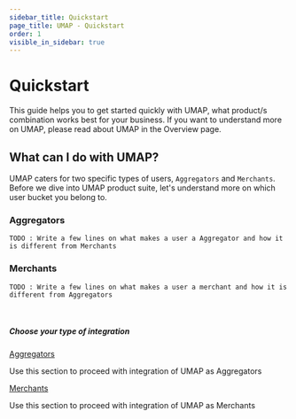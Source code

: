 ```yaml
---
sidebar_title: Quickstart
page_title: UMAP - Quickstart
order: 1
visible_in_sidebar: true
---
```


# Quickstart

This guide helps you to get started quickly with UMAP, what product/s combination works best for your business. If you want to understand more on UMAP, please read about UMAP in the Overview page.

## What can I do with UMAP?

UMAP caters for two specific types of users, `Aggregators` and `Merchants`. Before we dive into UMAP product suite, let's understand more on which user bucket you belong to.

### Aggregators

`TODO : Write a few lines on what makes a user a Aggregator and how it is different from Merchants`

### Merchants

`TODO : Write a few lines on what makes a user a merchant and how it is different from Aggregators`

<br />

##### Choose your type of integration

<Row>
    <Portion desktopSpan="half">
        <Card padding="small" shape="rounded">
            <a href="/data/bav/api-integration/sync" target="_blank">
                Aggregators
            </a>
            <p>
                Use this section to proceed with integration of UMAP as
                Aggregators
            </p>
        </Card>
    </Portion>
    <Portion desktopSpan="half">
        <Card padding="small" shape="rounded">
            <a href="/data/bav/api-integration/async" target="_blank">
                Merchants
            </a>
            <p>
                Use this section to proceed with integration of UMAP as
                Merchants
            </p>
        </Card>
    </Portion>
</Row>
